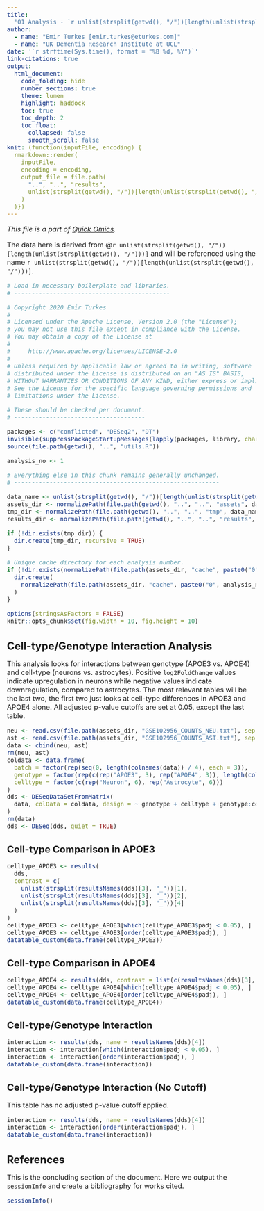```yaml
---
title:
  '01 Analysis - `r unlist(strsplit(getwd(), "/"))[length(unlist(strsplit(getwd(), "/"))) - 2]`'
author:
  - name: "Emir Turkes [emir.turkes@eturkes.com]"
  - name: "UK Dementia Research Institute at UCL"
date: '`r strftime(Sys.time(), format = "%B %d, %Y")`'
link-citations: true
output:
  html_document:
    code_folding: hide
    number_sections: true
    theme: lumen
    highlight: haddock
    toc: true
    toc_depth: 2
    toc_float:
      collapsed: false
      smooth_scroll: false
knit: (function(inputFile, encoding) {
  rmarkdown::render(
    inputFile,
    encoding = encoding,
    output_file = file.path(
      "..", "..", "results",
      unlist(strsplit(getwd(), "/"))[length(unlist(strsplit(getwd(), "/")))], "01-analysis.html"
    )
  )})
---
```


<style type="text/css">
body {font-size: 16px;}
h1.title {font-size: 35px;}
h1 {font-size: 24px;}
h2 {font-size: 22px;}
h3 {font-size: 20px;}
.toc-content {padding-left: 0px; padding-right: 0px;}
div.tocify {width: 100%;}
.tocify-subheader .tocify-item {font-size: 0.95em; padding-left: 25px; text-indent: 0;}
div.main-container {max-width: none; width: 100%;}
</style>

*This file is a part of [Quick Omics](https://github.com/eturkes/quick-omics).*

The data here is derived from @`r unlist(strsplit(getwd(), "/"))[length(unlist(strsplit(getwd(), "/")))]` and will be referenced using the name ``r unlist(strsplit(getwd(), "/"))[length(unlist(strsplit(getwd(), "/")))]``.

```r
# Load in necessary boilerplate and libraries.
# --------------------------------------------

# Copyright 2020 Emir Turkes
#
# Licensed under the Apache License, Version 2.0 (the "License");
# you may not use this file except in compliance with the License.
# You may obtain a copy of the License at
#
#     http://www.apache.org/licenses/LICENSE-2.0
#
# Unless required by applicable law or agreed to in writing, software
# distributed under the License is distributed on an "AS IS" BASIS,
# WITHOUT WARRANTIES OR CONDITIONS OF ANY KIND, either express or implied.
# See the License for the specific language governing permissions and
# limitations under the License.

# These should be checked per document.
# -------------------------------------

packages <- c("conflicted", "DESeq2", "DT")
invisible(suppressPackageStartupMessages(lapply(packages, library, character.only = TRUE)))
source(file.path(getwd(), "..", "utils.R"))

analysis_no <- 1

# Everything else in this chunk remains generally unchanged.
# ----------------------------------------------------------

data_name <- unlist(strsplit(getwd(), "/"))[length(unlist(strsplit(getwd(), "/")))] # Name of data.
assets_dir <- normalizePath(file.path(getwd(), "..", "..", "assets", data_name)) # Caches and data.
tmp_dir <- normalizePath(file.path(getwd(), "..", "..", "tmp", data_name))
results_dir <- normalizePath(file.path(getwd(), "..", "..", "results", data_name))

if (!dir.exists(tmp_dir)) {
  dir.create(tmp_dir, recursive = TRUE)
}

# Unique cache directory for each analysis number.
if (!dir.exists(normalizePath(file.path(assets_dir, "cache", paste0("0", analysis_no))))) {
  dir.create(
    normalizePath(file.path(assets_dir, "cache", paste0("0", analysis_no))), recursive = TRUE
  )
}

options(stringsAsFactors = FALSE)
knitr::opts_chunk$set(fig.width = 10, fig.height = 10)
```

# Cell-type/Genotype Interaction Analysis

This analysis looks for interactions between genotype (APOE3 vs. APOE4) and cell-type (neurons vs. astrocytes).
Positive `log2FoldChange` values indicate upregulation in neurons while negative values indicate downregulation, compared to astrocytes.
The most relevant tables will be the last two, the first two just looks at cell-type differences in APOE3 and APOE4 alone.
All adjusted p-value cutoffs are set at $0.05$, except the last table.

```r
neu <- read.csv(file.path(assets_dir, "GSE102956_COUNTS_NEU.txt"), sep = "\t")
ast <- read.csv(file.path(assets_dir, "GSE102956_COUNTS_AST.txt"), sep = "\t")
data <- cbind(neu, ast)
rm(neu, ast)
coldata <- data.frame(
  batch = factor(rep(seq(0, length(colnames(data)) / 4), each = 3)),
  genotype = factor(rep(c(rep("APOE3", 3), rep("APOE4", 3)), length(colnames(data)) / 6)),
  celltype = factor(c(rep("Neuron", 6), rep("Astrocyte", 6)))
)
dds <- DESeqDataSetFromMatrix(
  data, colData = coldata, design = ~ genotype + celltype + genotype:celltype
)
rm(data)
dds <- DESeq(dds, quiet = TRUE)
```

## Cell-type Comparison in APOE3

```r
celltype_APOE3 <- results(
  dds,
  contrast = c(
    unlist(strsplit(resultsNames(dds)[3], "_"))[1],
    unlist(strsplit(resultsNames(dds)[3], "_"))[2],
    unlist(strsplit(resultsNames(dds)[3], "_"))[4]
  )
)
celltype_APOE3 <- celltype_APOE3[which(celltype_APOE3$padj < 0.05), ]
celltype_APOE3 <- celltype_APOE3[order(celltype_APOE3$padj), ]
datatable_custom(data.frame(celltype_APOE3))
```

## Cell-type Comparison in APOE4

```r
celltype_APOE4 <- results(dds, contrast = list(c(resultsNames(dds)[3], resultsNames(dds)[4])))
celltype_APOE4 <- celltype_APOE4[which(celltype_APOE4$padj < 0.05), ]
celltype_APOE4 <- celltype_APOE4[order(celltype_APOE4$padj), ]
datatable_custom(data.frame(celltype_APOE4))
```

## Cell-type/Genotype Interaction

```r
interaction <- results(dds, name = resultsNames(dds)[4])
interaction <- interaction[which(interaction$padj < 0.05), ]
interaction <- interaction[order(interaction$padj), ]
datatable_custom(data.frame(interaction))
```

## Cell-type/Genotype Interaction (No Cutoff)

This table has no adjusted p-value cutoff applied.

```r
interaction <- results(dds, name = resultsNames(dds)[4])
interaction <- interaction[order(interaction$padj), ]
datatable_custom(data.frame(interaction))
```

# References

This is the concluding section of the document. Here we output the `sessionInfo` and create a bibliography for works cited.

```r
sessionInfo()
```
